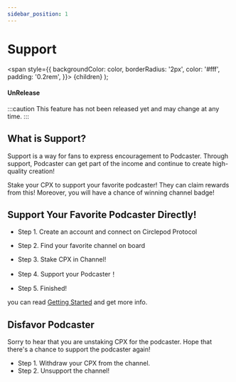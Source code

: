 ```yaml
---
sidebar_position: 1
---
```


# Support

  <span
    style={{
      backgroundColor: color,
      borderRadius: '2px',
      color: '#fff',
      padding: '0.2rem',
    }}>
    {children}
  </span>
);

#### <Highlight color="#ff9966">UnRelease</Highlight>

:::caution
This feature has not been released yet and may change at any time.
:::

## What is Support?

Support is a way for fans to express encouragement to Podcaster. Through support, Podcaster can get part of the income and continue to create high-quality creation!

Stake your CPX to support your favorite podcaster! They can claim rewards from this! Moreover, you will have a chance of winning channel badge!

## Support Your Favorite Podcaster Directly!

* Step 1. Create an account and connect on Circlepod Protocol

* Step 2. Find your favorite channel on board

* Step 3. Stake CPX in Channel!

* Step 4. Support your Podcaster！

* Step 5. Finished!

you can read [Getting Started](/docs/intro#getting-started) and get more info.

## Disfavor Podcaster

Sorry to hear that you are unstaking CPX for the podcaster. Hope that there's a chance to support the podcaster again!

* Step 1. Withdraw your CPX from the channel.
* Step 2. Unsupport the channel!
